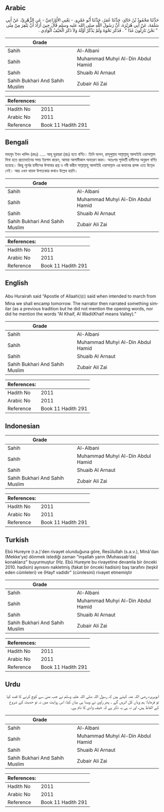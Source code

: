 ## Arabic


<div dir="rtl" lang="ar" style={{fontSize:'larger',backgroundColor:'#f8f9fa',padding:20}}>
حَدَّثَنَا مَحْمُودُ بْنُ خَالِدٍ، حَدَّثَنَا عُمَرُ، حَدَّثَنَا أَبُو عَمْرٍو، - يَعْنِي الأَوْزَاعِيَّ - عَنِ الزُّهْرِيِّ، عَنْ أَبِي سَلَمَةَ، عَنْ أَبِي هُرَيْرَةَ، أَنَّ رَسُولَ اللَّهِ صلى الله عليه وسلم قَالَ حِينَ أَرَادَ أَنْ يَنْفِرَ مِنْ مِنًى ‏ "‏ نَحْنُ نَازِلُونَ غَدًا ‏"‏ ‏.‏ فَذَكَرَ نَحْوَهُ وَلَمْ يَذْكُرْ أَوَّلَهُ وَلاَ ذَكَرَ الْخَيْفُ الْوَادِي ‏.‏
</div>
<div style={{backgroundColor:'#f8f9fa',padding:20, marginBottom: 10}}><table> <thead> <tr> <th>Grade</th> <th></th> </tr> </thead> <tbody> <tr><td>Sahih</td><td>Al-Albani</td></tr><tr><td>Sahih</td><td>Muhammad Muhyi Al-Din Abdul Hamid</td></tr><tr><td>Sahih</td><td>Shuaib Al Arnaut</td></tr><tr><td>Sahih Bukhari And Sahih Muslim</td><td>Zubair Ali Zai</td></tr></tbody></table><table> <thead> <tr> <th>References:</th> <th></th> </tr> </thead> <tbody><tr><td>Hadith No</td><td>2011</td></tr><tr><td>Arabic No</td><td>2011</td></tr><tr><td>Reference</td><td>Book 11 Hadith 291</td></tr></tbody></table></div>

## Bengali


<div dir="ltr" lang="bn" style={{fontSize:'larger',backgroundColor:'#f8f9fa',padding:20}}>
মাহমূদ ইবন খালিদ (রহঃ) ..... আবূ হুরায়রা (রাঃ) হতে বর্ণিত। তিনি বলেন, রাসূলুল্লাহ সাল্লাল্লাহু আলাইহি ওয়াসাল্লাম মিনা হতে প্রত্যাবর্তনের সময় ইরশাদ করেন, আমরা আগামীকাল অবতরণ করব। অতঃপর পূর্ববর্তী হাদীসের অনুরূপ বর্ণিত হয়েছে। কিন্তু পূর্বের হাদীসের উসামার প্রশ্ন ও নবী করীম সাল্লাল্লাহু আলাইহি ওয়াসাল্লাম এর জবাবের প্রসঙ্গ এতে উল্লেখ নেই। আর এখন খায়ফ উপত্যকার কথাও উল্লেখ হয়নি।
</div>
<div style={{backgroundColor:'#f8f9fa',padding:20, marginBottom: 10}}><table> <thead> <tr> <th>Grade</th> <th></th> </tr> </thead> <tbody> <tr><td>Sahih</td><td>Al-Albani</td></tr><tr><td>Sahih</td><td>Muhammad Muhyi Al-Din Abdul Hamid</td></tr><tr><td>Sahih</td><td>Shuaib Al Arnaut</td></tr><tr><td>Sahih Bukhari And Sahih Muslim</td><td>Zubair Ali Zai</td></tr></tbody></table><table> <thead> <tr> <th>References:</th> <th></th> </tr> </thead> <tbody><tr><td>Hadith No</td><td>2011</td></tr><tr><td>Arabic No</td><td>2011</td></tr><tr><td>Reference</td><td>Book 11 Hadith 291</td></tr></tbody></table></div>

## English


<div dir="ltr" lang="en" style={{fontSize:'larger',backgroundColor:'#f8f9fa',padding:20}}>
Abu Hurairah said “Apostle of Allaah(ﷺ) said when intended to march from Mina we shall encamp tomorrow. The narrator then narrated something similar (as a previous tradition but he did not mention the opening words, nor did he mention the words “Al Khaif, Al Wadi(Khaif means Valley).”
</div>
<div style={{backgroundColor:'#f8f9fa',padding:20, marginBottom: 10}}><table> <thead> <tr> <th>Grade</th> <th></th> </tr> </thead> <tbody> <tr><td>Sahih</td><td>Al-Albani</td></tr><tr><td>Sahih</td><td>Muhammad Muhyi Al-Din Abdul Hamid</td></tr><tr><td>Sahih</td><td>Shuaib Al Arnaut</td></tr><tr><td>Sahih Bukhari And Sahih Muslim</td><td>Zubair Ali Zai</td></tr></tbody></table><table> <thead> <tr> <th>References:</th> <th></th> </tr> </thead> <tbody><tr><td>Hadith No</td><td>2011</td></tr><tr><td>Arabic No</td><td>2011</td></tr><tr><td>Reference</td><td>Book 11 Hadith 291</td></tr></tbody></table></div>

## Indonesian


<div dir="ltr" lang="id" style={{fontSize:'larger',backgroundColor:'#f8f9fa',padding:20}}>

</div>
<div style={{backgroundColor:'#f8f9fa',padding:20, marginBottom: 10}}><table> <thead> <tr> <th>Grade</th> <th></th> </tr> </thead> <tbody> <tr><td>Sahih</td><td>Al-Albani</td></tr><tr><td>Sahih</td><td>Muhammad Muhyi Al-Din Abdul Hamid</td></tr><tr><td>Sahih</td><td>Shuaib Al Arnaut</td></tr><tr><td>Sahih Bukhari And Sahih Muslim</td><td>Zubair Ali Zai</td></tr></tbody></table><table> <thead> <tr> <th>References:</th> <th></th> </tr> </thead> <tbody><tr><td>Hadith No</td><td>2011</td></tr><tr><td>Arabic No</td><td>2011</td></tr><tr><td>Reference</td><td>Book 11 Hadith 291</td></tr></tbody></table></div>

## Turkish


<div dir="ltr" lang="tr" style={{fontSize:'larger',backgroundColor:'#f8f9fa',padding:20}}>
Ebû Hureyre (r.a.)'den rivayet olunduğuna göre, Resûlullah (s.a.v.), Minâ'dan (Mekke'ye) dönmek istediği zaman "inşallah yarın (Muhassab'da) konaklarız" buyurmuştur (Hz. Ebû Hureyre bu rivayetine devamla bir önceki 2010. hadisin) aynısını nakletmiş (fakat bir önceki hadisin) baş tarafını (teşkil eden cümleleri) ve (Hayf vadidir" (cümlesini) rivayet etmemiştir
</div>
<div style={{backgroundColor:'#f8f9fa',padding:20, marginBottom: 10}}><table> <thead> <tr> <th>Grade</th> <th></th> </tr> </thead> <tbody> <tr><td>Sahih</td><td>Al-Albani</td></tr><tr><td>Sahih</td><td>Muhammad Muhyi Al-Din Abdul Hamid</td></tr><tr><td>Sahih</td><td>Shuaib Al Arnaut</td></tr><tr><td>Sahih Bukhari And Sahih Muslim</td><td>Zubair Ali Zai</td></tr></tbody></table><table> <thead> <tr> <th>References:</th> <th></th> </tr> </thead> <tbody><tr><td>Hadith No</td><td>2011</td></tr><tr><td>Arabic No</td><td>2011</td></tr><tr><td>Reference</td><td>Book 11 Hadith 291</td></tr></tbody></table></div>

## Urdu


<div dir="rtl" lang="ur" style={{fontSize:'larger',backgroundColor:'#f8f9fa',padding:20}}>
ابوہریرہ رضی اللہ عنہ کہتے ہیں کہ رسول اللہ صلی اللہ علیہ وسلم نے جب منیٰ سے کوچ کرنے کا قصد کیا تو فرمایا: ہم وہاں کل اتریں گے ۔ پھر راوی نے ویسا ہی بیان کیا، اس روایت میں نہ تو حدیث کے شروع کے الفاظ ہیں، اور نہ ہی یہ ذکر ہے کہ خیف وادی کا نام ہے۔
</div>
<div style={{backgroundColor:'#f8f9fa',padding:20, marginBottom: 10}}><table> <thead> <tr> <th>Grade</th> <th></th> </tr> </thead> <tbody> <tr><td>Sahih</td><td>Al-Albani</td></tr><tr><td>Sahih</td><td>Muhammad Muhyi Al-Din Abdul Hamid</td></tr><tr><td>Sahih</td><td>Shuaib Al Arnaut</td></tr><tr><td>Sahih Bukhari And Sahih Muslim</td><td>Zubair Ali Zai</td></tr></tbody></table><table> <thead> <tr> <th>References:</th> <th></th> </tr> </thead> <tbody><tr><td>Hadith No</td><td>2011</td></tr><tr><td>Arabic No</td><td>2011</td></tr><tr><td>Reference</td><td>Book 11 Hadith 291</td></tr></tbody></table></div>
